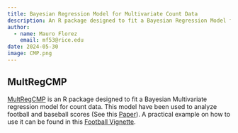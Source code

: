 ```yaml
---
title: Bayesian Regression Model for Multivariate Count Data
description: An R package designed to fit a Bayesian Regression Model for multivariate count data where the data is distributed as Conway-Maxwell-Poisson distribution
author: 
  - name: Mauro Florez
    email: mf53@rice.edu
date: 2024-05-30
image: CMP.png
---
```


## MultRegCMP

[MultRegCMP](https://mauroflorez.github.io/CMP/) is an R package designed to fit a Bayesian Multivariate regression model for count data. This model have been used to analyze football and baseball scores (See this [Paper](https://www.degruyter.com/document/doi/10.1515/jqas-2024-0072/html)). A practical example on how to use it can be found in this [Football Vignette](https://mauroflorez.github.io/CMP/articles/Example-Real-Data.html).
